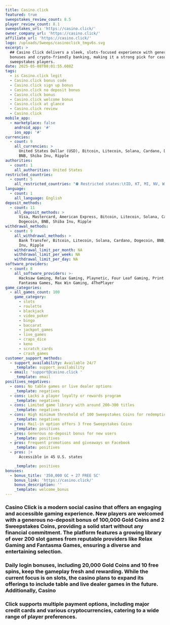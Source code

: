 ```yaml
---
title: Casino.click
featured: true
sweepstakes_review_count: 8.5
player_review_count: 8.1
sweepstakes_url: 'https://casino.click/'
owner_company_url: 'https://casino.click/'
affiliate_url: 'https://casino.click/'
logo: /uploads/Sweeps/casinoclick_tmgv6s.svg
excerpt: >
  ## Casino Click delivers a sleek, slots-focused experience with generous daily
  bonuses and crypto-friendly banking, making it a strong pick for casual
  sweepstakes players.
date: 2025-05-08T08:01:55.608Z
tags:
  - is Casino.click legit
  - Casino.click bonus code
  - Casino.click sign up bonus
  - Casino.click no deposit bonus
  - Casino.click bonus
  - Casino.click welcome bonus
  - Casino.click at glance
  - Casino.click review
  - Casino.click
mobile_app:
  - marketplace: false
    android_app: '#'
    ios_app: '#'
currencies:
  - count: 9
    all_currencies: >
      United States Dollar (USD), Bitcoin, Litecoin, Solana, Cardano, Dogecoin,
      BNB, Shiba Inu, Ripple
authorities:
  - count: 1
    all_authorities: United States
restricted_countries:
  - count: 5
    all_restricted_countries: "⛔️ Restricted states:\tID, KT, MI, NV, WA"
language:
  - count: 1
    all_language: English
deposit_methods:
  - count: 11
    all_deposit_methods: >
      Visa, Mastercard, American Express, Bitcoin, Litecoin, Solana, Cardano,
      Dogecoin, BNB, Shiba Inu, Ripple
withdrawal_methods:
  - count: 9
    all_withdrawal_methods: >
      Bank Transfer, Bitcoin, Litecoin, Solana, Cardano, Dogecoin, BNB, Shiba
      Inu, Ripple
    withdrawal_limit_per_month: NA
    withdrawal_limit_per_week: NA
    withdrawal_limit_per_day: NA
software_providers:
  - count: 8
    all_software_providers: >-
      Hacksaw Gaming, Relax Gaming, Playnetic, Four Leaf Gaming, Print Studios,
      Fantasma Games, Max Win Gaming, 4ThePlayer
game_categories:
  - all_games_count: 100
    game_category:
      - slots
      - roulette
      - blackjack
      - video_poker
      - bingo
      - baccarat
      - jackpot_games
      - live_games
      - craps_dice
      - keno
      - scratch_cards
      - crash_games
customer_support_methods:
  - support_availability: Available 24/7
    _template: support_availability
  - email: 'support@casino.click '
    _template: email
positives_negatives:
  - cons: No table games or live dealer options
    _template: negatives
  - cons: Lacks a player loyalty or rewards program
    _template: negatives
  - cons: Limited game library with around 200–300 titles
    _template: negatives
  - cons: High minimum threshold of 100 Sweepstakes Coins for redemption
    _template: negatives
  - pros: Mail-in option offers 3 free Sweepstakes Coins
    _template: positives
  - pros: Generous no-deposit bonus for new users
    _template: positives
  - pros: Frequent promotions and giveaways on Facebook
    _template: positives
  - pros: |+
      Accessible in 45 U.S. states

    _template: positives
bonuses:
  - bonus_title: '350,000 GC + 27 FREE SC'
    bonus_link: 'https://casino.click/'
    bonus_description: ''
    _template: welcome_bonus
---
```


### Casino Click is a modern social casino that offers an engaging and accessible gaming experience. New players are welcomed with a generous no-deposit bonus of 100,000 Gold Coins and 2 Sweepstakes Coins, providing a solid start without any financial commitment. The platform features a growing library of over 200 slot games from reputable providers like Relax Gaming and Fantasma Games, ensuring a diverse and entertaining selection.

### Daily login bonuses, including 20,000 Gold Coins and 10 free spins, keep the gameplay fresh and rewarding. While the current focus is on slots, the casino plans to expand its offerings to include table and live dealer games in the future. Additionally, Casino

### Click supports multiple payment options, including major credit cards and various cryptocurrencies, catering to a wide range of player preferences.
